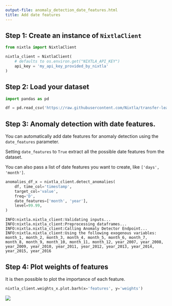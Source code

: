 ```yaml
---
output-file: anomaly_detection_date_features.html
title: Add date features
---
```



## Step 1: Create an instance of `NixtlaClient`

```python
from nixtla import NixtlaClient
```


```python
nixtla_client = NixtlaClient(
    # defaults to os.environ.get("NIXTLA_API_KEY")
    api_key = 'my_api_key_provided_by_nixtla'
)
```

## Step 2: Load your dataset

```python
import pandas as pd
```


```python
df = pd.read_csv('https://raw.githubusercontent.com/Nixtla/transfer-learning-time-series/main/datasets/peyton_manning.csv')
```

## Step 3: Anomaly detection with date features.

You can automatically add date features for anomaly detection using the
`date_features` parameter.

Setting `date_features` to `True` extract all the possible date features
from the dataset.

You can also pass a list of date features you want to create, like
`['days', 'month']`.

```python
anomalies_df_x = nixtla_client.detect_anomalies(
    df, time_col='timestamp', 
    target_col='value', 
    freq='D', 
    date_features=['month', 'year'],
    level=99.99,
)
```

``` text
INFO:nixtla.nixtla_client:Validating inputs...
INFO:nixtla.nixtla_client:Preprocessing dataframes...
INFO:nixtla.nixtla_client:Calling Anomaly Detector Endpoint...
INFO:nixtla.nixtla_client:Using the following exogenous variables: month_1, month_2, month_3, month_4, month_5, month_6, month_7, month_8, month_9, month_10, month_11, month_12, year_2007, year_2008, year_2009, year_2010, year_2011, year_2012, year_2013, year_2014, year_2015, year_2016
```

## Step 4: Plot weights of features

It is then possible to plot the importance of each feature.

```python
nixtla_client.weights_x.plot.barh(x='features', y='weights')
```

![](/nixtla-TimeGPT/docs/capabilities/anomaly-detection/03_anomaly_detection_date_features_files/figure-markdown_strict/cell-7-output-1.png)

